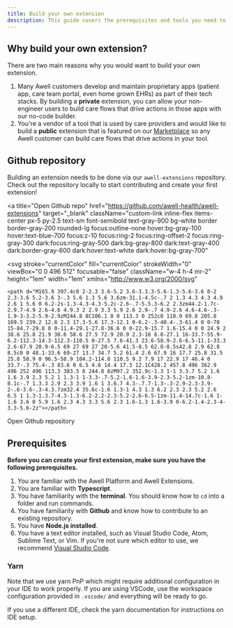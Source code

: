 ```yaml
---
title: Build your own extension
description: This guide covers the prerequisites and tools you need to build an extension on the Awell platform.
---
```


## Why build your own extension?

There are two main reasons why you would want to build your own extension.
1. Many Awell customers develop and maintain proprietary apps (patient app, care team portal, even home grown EHRs) as part of their tech stacks. By building a **private** extension, you can allow your non-engineer users to build care flows that drive actions in those apps with our no-code builder.
2. You're a vendor of a tool that is used by care providers and would like to build a **public** extension that is featured on our [Marketplace](https://developers.awellhealth.com/awell-extensions/marketplace) so any Awell customer can build care flows that drive actions in your tool.

## Github repository

Building an extension needs to be done via our `awell-extensions` repository. Check out the repository locally to start contributing and create your first extension!

<a
  title="Open Github repo"
  href="https://github.com/awell-health/awell-extensions"
  target="_blank"
  className="custom-link inline-flex items-center px-5 py-2.5 text-sm font-semibold text-gray-900 bg-white border border-gray-200 rounded-lg focus:outline-none hover:bg-gray-100 hover:text-blue-700 focus:z-10 focus:ring-2 focus:ring-offset-2 focus:ring-gray-300 dark:focus:ring-gray-500 dark:bg-gray-800 dark:text-gray-400 dark:border-gray-600 dark:hover:text-white dark:hover:bg-gray-700"
>
  <svg
    stroke="currentColor"
    fill="currentColor"
    strokeWidth="0"
    viewBox="0 0 496 512"
    focusable="false"
    className="w-4 h-4 mr-2"
    height="1em"
    width="1em"
    xmlns="http://www.w3.org/2000/svg"
  >
    <path d="M165.9 397.4c0 2-2.3 3.6-5.2 3.6-3.3.3-5.6-1.3-5.6-3.6 0-2 2.3-3.6 5.2-3.6 3-.3 5.6 1.3 5.6 3.6zm-31.1-4.5c-.7 2 1.3 4.3 4.3 4.9 2.6 1 5.6 0 6.2-2s-1.3-4.3-4.3-5.2c-2.6-.7-5.5.3-6.2 2.3zm44.2-1.7c-2.9.7-4.9 2.6-4.6 4.9.3 2 2.9 3.3 5.9 2.6 2.9-.7 4.9-2.6 4.6-4.6-.3-1.9-3-3.2-5.9-2.9zM244.8 8C106.1 8 0 113.3 0 252c0 110.9 69.8 205.8 169.5 239.2 12.8 2.3 17.3-5.6 17.3-12.1 0-6.2-.3-40.4-.3-61.4 0 0-70 15-84.7-29.8 0 0-11.4-29.1-27.8-36.6 0 0-22.9-15.7 1.6-15.4 0 0 24.9 2 38.6 25.8 21.9 38.6 58.6 27.5 72.9 20.9 2.3-16 8.8-27.1 16-33.7-55.9-6.2-112.3-14.3-112.3-110.5 0-27.5 7.6-41.3 23.6-58.9-2.6-6.5-11.1-33.3 2.6-67.9 20.9-6.5 69 27 69 27 20-5.6 41.5-8.5 62.8-8.5s42.8 2.9 62.8 8.5c0 0 48.1-33.6 69-27 13.7 34.7 5.2 61.4 2.6 67.9 16 17.7 25.8 31.5 25.8 58.9 0 96.5-58.9 104.2-114.8 110.5 9.2 7.9 17 22.9 17 46.4 0 33.7-.3 75.4-.3 83.6 0 6.5 4.6 14.4 17.3 12.1C428.2 457.8 496 362.9 496 252 496 113.3 383.5 8 244.8 8zM97.2 352.9c-1.3 1-1 3.3.7 5.2 1.6 1.6 3.9 2.3 5.2 1 1.3-1 1-3.3-.7-5.2-1.6-1.6-3.9-2.3-5.2-1zm-10.8-8.1c-.7 1.3.3 2.9 2.3 3.9 1.6 1 3.6.7 4.3-.7.7-1.3-.3-2.9-2.3-3.9-2-.6-3.6-.3-4.3.7zm32.4 35.6c-1.6 1.3-1 4.3 1.3 6.2 2.3 2.3 5.2 2.6 6.5 1 1.3-1.3.7-4.3-1.3-6.2-2.2-2.3-5.2-2.6-6.5-1zm-11.4-14.7c-1.6 1-1.6 3.6 0 5.9 1.6 2.3 4.3 3.3 5.6 2.3 1.6-1.3 1.6-3.9 0-6.2-1.4-2.3-4-3.3-5.6-2z"></path>
  </svg>
  <span>Open Github repository</span>
</a>

## Prerequisites

**Before you can create your first extension, make sure you have the following prerequisites.**

1. You are familiar with the Awell Platform and Awell Extensions.
2. You are familiar with **Typescript**.
3. You have familiarity with the **terminal**. You should know how to `cd` into a folder and run commands.
4. You have familiarity with **Github** and know how to contribute to an existing repository.
5. You have **Node.js installed**.
6. You have a text editor installed, such as Visual Studio Code, Atom, Sublime Text, or Vim. If you're not sure which editor to use, we recommend [Visual Studio Code](https://code.visualstudio.com/).

### Yarn

Note that we use yarn PnP which might require additional configuration in your IDE to work properly. If you are using VSCode, use the workspace configuration provided in `.vscode/` and everything will be ready to go.

If you use a different IDE, check the yarn documentation for instructions on IDE setup.
